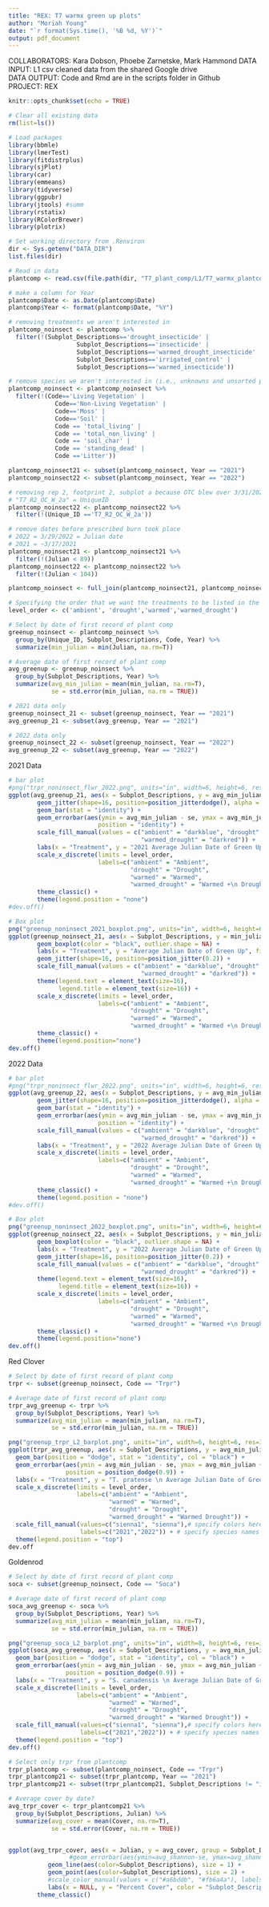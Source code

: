 ```yaml
---
title: "REX: T7 warmx green up plots"
author: "Moriah Young"
date: "`r format(Sys.time(), '%B %d, %Y')`"
output: pdf_document
---
```


COLLABORATORS: Kara Dobson, Phoebe Zarnetske, Mark Hammond
DATA INPUT:  L1 csv cleaned data from the shared Google drive  
DATA OUTPUT: Code and Rmd are in the scripts folder in Github  
PROJECT: REX  

```r
knitr::opts_chunk$set(echo = TRUE)
```

```r
# Clear all existing data
rm(list=ls())

# Load packages
library(bbmle)
library(lmerTest)
library(fitdistrplus)
library(sjPlot)
library(car)
library(emmeans)
library(tidyverse)
library(ggpubr)
library(jtools) #summ 
library(rstatix)
library(RColorBrewer)
library(plotrix)

# Set working directory from .Renviron
dir <- Sys.getenv("DATA_DIR")
list.files(dir)

# Read in data
plantcomp <- read.csv(file.path(dir, "T7_plant_comp/L1/T7_warmx_plantcomp_L1.csv"))

# make a column for Year
plantcomp$Date <- as.Date(plantcomp$Date)
plantcomp$Year <- format(plantcomp$Date, "%Y")

# removing treatments we aren't interested in
plantcomp_noinsect <- plantcomp %>%
  filter(!(Subplot_Descriptions=='drought_insecticide' |
                   Subplot_Descriptions=='insecticide' |
                   Subplot_Descriptions=='warmed_drought_insecticide' |
                   Subplot_Descriptions=='irrigated_control' |
                   Subplot_Descriptions=='warmed_insecticide'))

# remove species we aren't interested in (i.e., unknowns and unsorted plant material)
plantcomp_noinsect <- plantcomp_noinsect %>%
  filter(!(Code=='Living Vegetation' |
             Code=='Non-Living Vegetation' |
             Code=='Moss' |
             Code=='Soil' |
             Code == 'total_living' |
             Code == 'total_non_living' |
             Code == 'soil_char' |
             Code == 'standing_dead' |
             Code =='Litter')) 

plantcomp_noinsect21 <- subset(plantcomp_noinsect, Year == "2021")
plantcomp_noinsect22 <- subset(plantcomp_noinsect, Year == "2022")

# removing rep 2, footprint 2, subplot a because OTC blew over 3/31/2022 and wasn't fixed until 4/25/2022
# "T7_R2_OC_W_2a" = UniqueID
plantcomp_noinsect22 <- plantcomp_noinsect22 %>%
  filter(!(Unique_ID =='T7_R2_OC_W_2a'))

# remove dates before prescribed burn took place
# 2022 = 3/29/2022 = Julian date 
# 2021 = ~3/17/2021
plantcomp_noinsect21 <- plantcomp_noinsect21 %>%
  filter(!(Julian < 89))
plantcomp_noinsect22 <- plantcomp_noinsect22 %>%
  filter(!(Julian < 104))

plantcomp_noinsect <- full_join(plantcomp_noinsect21, plantcomp_noinsect22)

# Specifying the order that we want the treatments to be listed in the figures on the x-axis
level_order <- c('ambient', 'drought','warmed','warmed_drought')
```

```r
# Select by date of first record of plant comp
greenup_noinsect <- plantcomp_noinsect %>%
  group_by(Unique_ID, Subplot_Descriptions, Code, Year) %>%
  summarize(min_julian = min(Julian, na.rm=T))

# Average date of first record of plant comp
avg_greenup <- greenup_noinsect %>%
  group_by(Subplot_Descriptions, Year) %>%
  summarize(avg_min_julian = mean(min_julian, na.rm=T),
            se = std.error(min_julian, na.rm = TRUE))

# 2021 data only
greenup_noinsect_21 <- subset(greenup_noinsect, Year == "2021")
avg_greenup_21 <- subset(avg_greenup, Year == "2021")

# 2022 data only
greenup_noinsect_22 <- subset(greenup_noinsect, Year == "2022")
avg_greenup_22 <- subset(avg_greenup, Year == "2022")
```

2021 Data
```r
# bar plot
#png("trpr_noninsect_flwr_2022.png", units="in", width=6, height=6, res=300)
ggplot(avg_greenup_21, aes(x = Subplot_Descriptions, y = avg_min_julian, fill = Subplot_Descriptions)) +
        geom_jitter(shape=16, position=position_jitterdodge(), alpha = 0.6, aes(colour = Subplot_Descriptions)) +
        geom_bar(stat = "identity") +
        geom_errorbar(aes(ymin = avg_min_julian - se, ymax = avg_min_julian + se), width = 0.2,
                         position = "identity") +
        scale_fill_manual(values = c("ambient" = "darkblue", "drought" = "gray58", "warmed" = "red2", 
                                     "warmed_drought" = "darkred")) +
        labs(x = "Treatment", y = "2021 Average Julian Date of Green Up") +
        scale_x_discrete(limits = level_order, 
                         labels=c("ambient" = "Ambient",
                                  "drought" = "Drought",
                                  "warmed" = "Warmed",
                                  "warmed_drought" = "Warmed +\n Drought")) +
        theme_classic() +
        theme(legend.position = "none")
#dev.off()

# Box plot
png("greenup_noninsect_2021_boxplot.png", units="in", width=6, height=6, res=300)
ggplot(greenup_noinsect_21, aes(x = Subplot_Descriptions, y = min_julian, fill = Subplot_Descriptions)) +
        geom_boxplot(color = "black", outlier.shape = NA) +
        labs(x = "Treatment", y = "Average Julian Date of Green Up", fill = "Subplot_Descriptions") +
        geom_jitter(shape=16, position=position_jitter(0.2)) +
        scale_fill_manual(values = c("ambient" = "darkblue", "drought" = "gray58", "warmed" = "red2", 
                                     "warmed_drought" = "darkred")) +
        theme(legend.text = element_text(size=16),
              legend.title = element_text(size=16)) +
        scale_x_discrete(limits = level_order,
                         labels=c("ambient" = "Ambient",
                                  "drought" = "Drought",
                                  "warmed" = "Warmed",
                                  "warmed_drought" = "Warmed +\n Drought")) +
        theme_classic() +
        theme(legend.position="none")
dev.off()
```


2022 Data
```r
# bar plot
#png("trpr_noninsect_flwr_2022.png", units="in", width=6, height=6, res=300)
ggplot(avg_greenup_22, aes(x = Subplot_Descriptions, y = avg_min_julian, fill = Subplot_Descriptions)) +
        geom_jitter(shape=16, position=position_jitterdodge(), alpha = 0.6, aes(colour = Subplot_Descriptions)) +
        geom_bar(stat = "identity") +
        geom_errorbar(aes(ymin = avg_min_julian - se, ymax = avg_min_julian + se), width = 0.2,
                         position = "identity") +
        scale_fill_manual(values = c("ambient" = "darkblue", "drought" = "gray58", "warmed" = "red2", 
                                     "warmed_drought" = "darkred")) +
        labs(x = "Treatment", y = "2022 Average Julian Date of Green Up") +
        scale_x_discrete(limits = level_order, 
                         labels=c("ambient" = "Ambient",
                                  "drought" = "Drought",
                                  "warmed" = "Warmed",
                                  "warmed_drought" = "Warmed +\n Drought")) +
        theme_classic() +
        theme(legend.position = "none")
#dev.off()

# Box plot
png("greenup_noninsect_2022_boxplot.png", units="in", width=6, height=6, res=300)
ggplot(greenup_noinsect_22, aes(x = Subplot_Descriptions, y = min_julian, fill = Subplot_Descriptions)) +
        geom_boxplot(color = "black", outlier.shape = NA) +
        labs(x = "Treatment", y = "2022 Average Julian Date of Green Up", fill = "Subplot_Descriptions") +
        geom_jitter(shape=16, position=position_jitter(0.2)) +
        scale_fill_manual(values = c("ambient" = "darkblue", "drought" = "gray58", "warmed" = "red2", 
                                     "warmed_drought" = "darkred")) +
        theme(legend.text = element_text(size=16),
              legend.title = element_text(size=16)) +
        scale_x_discrete(limits = level_order,
                         labels=c("ambient" = "Ambient",
                                  "drought" = "Drought",
                                  "warmed" = "Warmed",
                                  "warmed_drought" = "Warmed +\n Drought")) +
        theme_classic() +
        theme(legend.position="none")
dev.off()
```
Red Clover
```r
# Select by date of first record of plant comp
trpr <- subset(greenup_noinsect, Code == "Trpr")

# Average date of first record of plant comp
trpr_avg_greenup <- trpr %>%
  group_by(Subplot_Descriptions, Year) %>%
  summarize(avg_min_julian = mean(min_julian, na.rm=T),
            se = std.error(min_julian, na.rm = TRUE))

png("greenup_trpr_L2_barplot.png", units="in", width=6, height=6, res=300)
ggplot(trpr_avg_greenup, aes(x = Subplot_Descriptions, y = avg_min_julian, fill = Year)) +
  geom_bar(position = "dodge", stat = "identity", col = "black") +
  geom_errorbar(aes(ymin = avg_min_julian - se, ymax = avg_min_julian + se), width = 0.2,
                position = position_dodge(0.9)) +
  labs(x = "Treatment", y = "T. pratense \n Average Julian Date of Green Up", fill="Year") +
  scale_x_discrete(limits = level_order,
                   labels=c("ambient" = "Ambient",
                            "warmed" = "Warmed",
                            "drought" = "Drought",
                            "warmed_drought" = "Warmed Drought")) +
  scale_fill_manual(values=c("sienna1", "sienna"),# specify colors here
                    labels=c("2021","2022")) + # specify species names here)
  theme(legend.position = "top")
dev.off
```

Goldenrod
```r
# Select by date of first record of plant comp
soca <- subset(greenup_noinsect, Code == "Soca")

# Average date of first record of plant comp
soca_avg_greenup <- soca %>%
  group_by(Subplot_Descriptions, Year) %>%
  summarize(avg_min_julian = mean(min_julian, na.rm=T),
            se = std.error(min_julian, na.rm = TRUE))

png("greenup_soca_L2_barplot.png", units="in", width=8, height=6, res=300)
ggplot(soca_avg_greenup, aes(x = Subplot_Descriptions, y = avg_min_julian, fill = Year)) +
  geom_bar(position = "dodge", stat = "identity", col = "black") +
  geom_errorbar(aes(ymin = avg_min_julian - se, ymax = avg_min_julian + se), width = 0.2,
                position = position_dodge(0.9)) +
  labs(x = "Treatment", y = "S. canadensis \n Average Julian Date of Green Up", fill="Year") +
  scale_x_discrete(limits = level_order,
                   labels=c("ambient" = "Ambient",
                            "warmed" = "Warmed",
                            "drought" = "Drought",
                            "warmed_drought" = "Warmed Drought")) +
  scale_fill_manual(values=c("sienna1", "sienna"),# specify colors here
                    labels=c("2021","2022")) + # specify species names here)
  theme(legend.position = "top")
dev.off()
```

```r
# Select only trpr from plantcomp
trpr_plantcomp <- subset(plantcomp_noinsect, Code == "Trpr")
trpr_plantcomp21 <- subset(trpr_plantcomp, Year == "2021")
trpr_plantcomp21 <- subset(trpr_plantcomp21, Subplot_Descriptions != "irrigated_control")

# Average cover by date?
avg_trpr_cover <- trpr_plantcomp21 %>%
  group_by(Subplot_Descriptions, Julian) %>%
  summarize(avg_cover = mean(Cover, na.rm=T),
            se = std.error(Cover, na.rm = TRUE))


ggplot(avg_trpr_cover, aes(x = Julian, y = avg_cover, group = Subplot_Descriptions)) +
                 #geom_errorbar(aes(ymin=avg_shannon-se, ymax=avg_shannon+se), width=.1, position=position_dodge(0.15)) +
           geom_line(aes(color=Subplot_Descriptions), size = 1) +
           geom_point(aes(color=Subplot_Descriptions), size = 2) +
           #scale_color_manual(values = c("#a6bddb", "#fb6a4a"), labels=c("Ambient","Warmed")) +
           labs(x = NULL, y = "Percent Cover", color = "Subplot_Descriptions") +
        theme_classic() 
```

